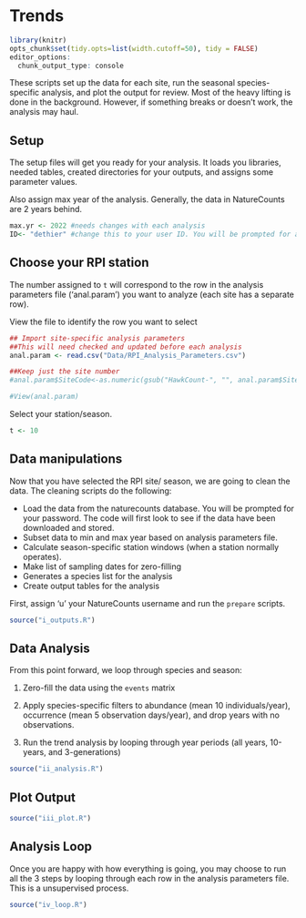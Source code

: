 # Trends

```r

library(knitr)
opts_chunk$set(tidy.opts=list(width.cutoff=50), tidy = FALSE)
editor_options: 
  chunk_output_type: console
```

These scripts set up the data for each site, run the seasonal species-specific analysis, and plot the output for review. Most of the heavy lifting is done in the background. However, if something breaks or doesn't work, the analysis may haul. 

## Setup

The setup files will get you ready for your analysis. It loads you libraries, needed tables, created directories for your outputs, and assigns some parameter values. 

Also assign max year of the analysis. Generally, the data in NatureCounts are 2 years behind. 

```r

max.yr <- 2022 #needs changes with each analysis
ID<- "dethier" #change this to your user ID. You will be prompted for a password. 

```

## Choose your RPI station 

The number assigned to `t` will correspond to the row in the analysis parameters file ('anal.param') you want to analyze (each site has a separate row).

View the file to identify the row you want to select
```r

## Import site-specific analysis parameters 
##This will need checked and updated before each analysis
anal.param <- read.csv("Data/RPI_Analysis_Parameters.csv") 

##Keep just the site number
#anal.param$SiteCode<-as.numeric(gsub("HawkCount-", "", anal.param$SiteCode))

#View(anal.param)

```

Select your station/season. 
```r

t <- 10

```

## Data manipulations 

Now that you have selected the RPI site/ season, we are going to clean the data. The cleaning scripts do the following: 

  - Load the data from the naturecounts database. You will be prompted for your password. The code will first look to see if the data have been downloaded and stored. 
  - Subset data to min and max year based on analysis parameters file.
  - Calculate season-specific station windows (when a station normally operates).
  - Make list of sampling dates for zero-filling 
  - Generates a species list for the analysis
  - Create output tables for the analysis
  
First, assign 'u' your NatureCounts username and run the `prepare` scripts.

```r

source("i_outputs.R")

```

## Data Analysis

From this point forward, we loop through species and season:

1) Zero-fill the data using the `events` matrix 

2) Apply species-specific filters to abundance (mean 10 individuals/year), occurrence (mean 5 observation days/year), and drop years with no observations.

3) Run the trend analysis by looping through year periods (all years, 10-years, and 3-generations)


```r

source("ii_analysis.R")

```

## Plot Output

```r

source("iii_plot.R")

```

## Analysis Loop

Once you are happy with how everything is going, you may choose to run all the 3 steps by looping through each row in the analysis parameters file. This is a unsupervised process.

```r

source("iv_loop.R")

```